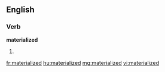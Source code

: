 ==English==
===Verb===
'''materialized'''
# {{past of|[[materialize]]}}

[[fr:materialized]]
[[hu:materialized]]
[[mg:materialized]]
[[vi:materialized]]